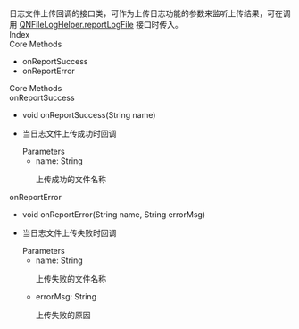 <div data-v-md-line="1"><link rel="stylesheet" type="text/css" href="https://docs.qnsdk.com/styles/doc-v4-api.css" />
<div class="rtc-doc rtc-doc-page" id="rtc-doc">
<section class="rtc-doc-panel rtc-doc-describe rtc-doc-note">
                日志文件上传回调的接口类，可作为上传日志功能的参数来监听上传结果，可在调用 <a href='/rtc/api/8653/QNFileLogHelper#reportLogFile'>QNFileLogHelper.reportLogFile</a> 接口时传入。</section>
            <div class="rtc-doc-page-wrap">Index</div>
<section class="rtc-doc-panel">
        <div class="rtc-doc-page-title">Core Methods</div>
        <ul class="rtc-doc-catalogue">
                <li><a onClick='document.location.replace(`${document.location.protocol}//${document.location.host}${document.location.pathname}${document.location.search}#onReportSuccess`)'>onReportSuccess</a></li>
                <li><a onClick='document.location.replace(`${document.location.protocol}//${document.location.host}${document.location.pathname}${document.location.search}#onReportError`)'>onReportError</a></li>
        </ul>
</section>
<div class="rtc-doc-page-wrap">Core Methods</div>
<section class="rtc-doc-panel">
<div class="rtc-doc-page-title rtc-doc-antor" id="onReportSuccess">
onReportSuccess</div>
<ul class="rtc-doc-page-container">
        <li class="rtc-doc-sign-signature">void onReportSuccess(String name)</li>
    </li>
<li class="rtc-doc-page-description">
    <div class="rtc-doc-desc-wrap">
        <p>当日志文件上传成功时回调</p>
    </div>
<div class="rtc-doc-parameters-title">Parameters</div>
<ul class="rtc-doc-parameters">
    <li>
        <div>
            name: String
        </div>
                <p>上传成功的文件名称</p>
    </li>
</ul>
</li>
</ul>
</section>
<section class="rtc-doc-panel">
<div class="rtc-doc-page-title rtc-doc-antor" id="onReportError">
onReportError</div>
<ul class="rtc-doc-page-container">
        <li class="rtc-doc-sign-signature">void onReportError(String name, String errorMsg)</li>
    </li>
<li class="rtc-doc-page-description">
    <div class="rtc-doc-desc-wrap">
        <p>当日志文件上传失败时回调</p>
    </div>
<div class="rtc-doc-parameters-title">Parameters</div>
<ul class="rtc-doc-parameters">
    <li>
        <div>
            name: String
        </div>
                <p>上传失败的文件名称</p>
    </li>
    <li>
        <div>
            errorMsg: String
        </div>
                <p>上传失败的原因</p>
    </li>
</ul>
</li>
</ul>
</section>
</div>


</div>